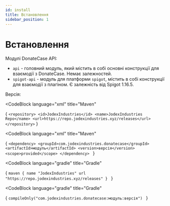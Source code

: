 ```yaml
---
id: install
title: Встановлення
sidebar_position: 1
---
```



# Встановлення 

Модулі DonateCase API:
- `api` - головний модуль, який містить в собі основні конструкції для взаємодії з DonateCase. Немає залежностей.
- `spigot-api` - модуль для платформи `spigot`, містить в собі конструкції для взаємодії з плагіном. Є залежність від Spigot 1.16.5.

Версія: <FetchVersion/>


<CodeBlock
        language="xml"
        title="Maven"
>
{
`<repository>
    <id>JodexIndustries</id>
    <name>JodexIndustries Repo</name>
    <url>https://repo.jodexindustries.xyz/releases</url>
</repository>`
}
</CodeBlock>

<CodeBlock
        language="xml"
        title="Maven"
>
{
`<dependency>
    <groupId>com.jodexindustries.donatecase</groupId>
    <artifactId>модуль</artifactId>
    <version>версія</version>
    <scope>provided</scope>
</dependency>
`
}
</CodeBlock>

<CodeBlock
        language="gradle"
        title="Gradle"
>
{
`maven {
    name "JodexIndustries"
    url "https://repo.jodexindustries.xyz/releases"
}
`
}
</CodeBlock>

<CodeBlock
        language="gradle"
        title="Gradle"
>
{
`compileOnly("com.jodexindustries.donatecase:модуль:версія")
`
}
</CodeBlock>